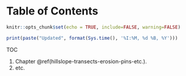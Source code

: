 # Table of Contents

```r
knitr::opts_chunk$set(echo = TRUE, include=FALSE, warning=FALSE)
```

``` r
print(paste("Updated", format(Sys.time(), '%I:%M, %d %B, %Y')))
```

TOC

1.  Chapter \@ref(hillslope-transects-erosion-pins-etc.).
2.  etc.

